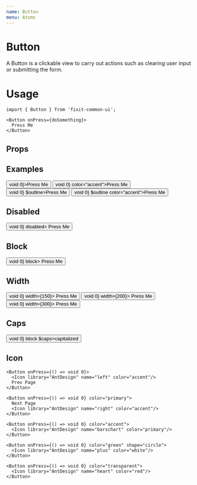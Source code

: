 ```yaml
---
name: Button
menu: Atoms
---
```



# Button
A Button is a clickable view to carry out actions such as clearing user input or submitting the form.

# Usage
```tsx
import { Button } from 'fixit-common-ui';

<Button onPress={doSomething}>
  Press Me
</Button>
```
## Props

<Props of={Button}></Props>

## Examples

<Playground>
  <DoczContainer>
    <Button onPress={() => void 0}>Press Me</Button>
    <Button onPress={() => void 0} color="accent">Press Me</Button>
    <Button onPress={() => void 0} $outline>Press Me</Button>
    <Button onPress={() => void 0} $outline color="accent">Press Me</Button>
  </DoczContainer>
</Playground>

## Disabled

<Playground>
  <DoczContainer>
    <Button onPress={() => void 0} disabled>
      Press Me
    </Button>
  </DoczContainer>
</Playground>

## Block

<Playground>
  <DoczContainer>
    <Button onPress={() => void 0} block>
      Press Me
    </Button>
  </DoczContainer>
</Playground>

## Width

<Playground>
  <DoczContainer>
    <Button onPress={() => void 0} width={150}>
      Press Me
    </Button>
    <Button onPress={() => void 0} width={200}>
      Press Me
    </Button>
    <Button onPress={() => void 0} width={300}>
      Press Me
    </Button>
  </DoczContainer>
</Playground>

## Caps

<Playground>
  <DoczContainer>
    <Button onPress={() => void 0} block $caps>capitalized</Button>
  </DoczContainer>
</Playground>


## Icon
<Playground>
  <DoczContainer>

    <Button onPress={() => void 0}>
      <Icon library="AntDesign" name="left" color="accent"/>
      Prev Page
    </Button>

    <Button onPress={() => void 0} color="primary">
      Next Page
      <Icon library="AntDesign" name="right" color="accent"/>
    </Button>

    <Button onPress={() => void 0} color="accent">
      <Icon library="AntDesign" name="barschart" color="primary"/>
    </Button>

    <Button onPress={() => void 0} color="green" shape="circle">
      <Icon library="AntDesign" name="plus" color="white"/>
    </Button>

    <Button onPress={() => void 0} color="transparent">
      <Icon library="AntDesign" name="heart" color="red"/>
    </Button>
    
  </DoczContainer>
</Playground>
